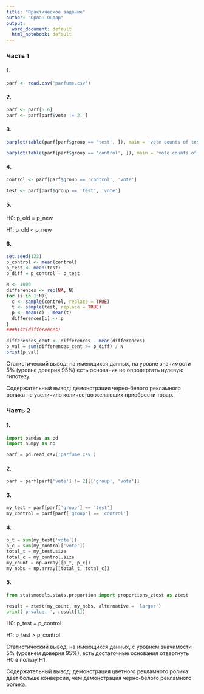 ---
title: "Практическое задание"
author: "Орлан Ондар"
output:
  word_document: default
  html_notebook: default
---

### Часть 1  

#### 1.

```{r}
parf <- read.csv('parfume.csv')
```

#### 2.

```{r}
parf <- parf[5:6]
parf <- parf[parf$vote != 2, ]
```



#### 3.



```{r}
barplot(table(parf[parf$group == 'test', ]), main = 'vote counts of test group', col = 'darkseagreen2', xlab = 'vote (0/1)', ylab = 'count')
```



```{r}
barplot(table(parf[parf$group == 'control', ]), main = 'vote counts of control group', col = 'darkseagreen2', xlab = 'vote (0/1)', ylab = 'count')
```




#### 4.


```{r}
control <- parf[parf$group == 'control', 'vote']

test <- parf[parf$group == 'test', 'vote']
```


#### 5.

H0: p_old = p_new

H1: p_old < p_new


#### 6.

```{r}
set.seed(123)
p_control <- mean(control)
p_test <- mean(test)
p_diff = p_control - p_test

N <- 1000
differences <- rep(NA, N)
for (i in 1:N){
  c <- sample(control, replace = TRUE)
  t <- sample(test, replace = TRUE)
  p <- mean(c) - mean(t)
  differences[i] <- p
}
###hist(differences)

differences_cent <- differences - mean(differences)
p_val = sum(differences_cent >= p_diff) / N
print(p_val)
```


Статистический вывод: на имеющихся данных, на уровне значимости 5% (уровне доверия 95%) есть основания не опровергать нулевую гипотезу.

Содержательный вывод: демонстрация черно-белого рекламного ролика не увеличило количество желающих приобрести товар.


### Часть 2

#### 1.


```{python}
import pandas as pd
import numpy as np

parf = pd.read_csv('parfume.csv')
```

#### 2.


```{python}
parf = parf[parf['vote'] != 2][['group', 'vote']]
```

#### 3.

```{python}
my_test = parf[parf['group'] == 'test']
my_control = parf[parf['group'] == 'control']
```

#### 4.


```{python}
p_t = sum(my_test['vote'])
p_c = sum(my_control['vote'])
total_t = my_test.size
total_c = my_control.size
my_count = np.array([p_t, p_c])
my_nobs = np.array([total_t, total_c])
```


#### 5.


```{python}
from statsmodels.stats.proportion import proportions_ztest as ztest

result = ztest(my_count, my_nobs, alternative = 'larger')
print('p-value: ', result[1])
```

H0: p_test = p_control

H1: p_test > p_control

Статистический вывод: на имеющихся данных, с уровнем значимости 5% (уровнем доверия 95%), есть достаточные основания отвергнуть H0 в пользу H1.

Содержательный вывод: демонстрация цветного рекламного ролика дает больше конверсии, чем демонстрация черно-белого рекламного ролика.